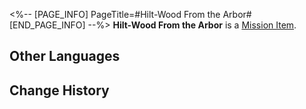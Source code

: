 <%-- [PAGE_INFO]
PageTitle=#Hilt-Wood From the Arbor#
[END_PAGE_INFO] --%>
{{Item Infobox
|id          = 140298
|image       = Item Hilt-Wood From the Arbor.png
|type        = Mission Item
|invCategory = Missions
|rarity      = 3
|effect      = 
|description = In Mr. Xiyan's story, this is wood from the Arbor, ready to be made into a weapon hilt. But in your eyes, this is just a tree branch.
}}
{{Description|''"The seed in the vessel gradually sprouts and countless twigs converge into one, as if an invisible hand is weaving it into the shape of a hilt."''<br />''"Say what you want. This is still just a tree branch."''}}
'''Hilt-Wood From the Arbor''' is a [[Mission Item]].

==Other Languages==
{{Other Languages
|en   = Hilt-Wood From the Arbor
|zhs  = 建木柄材
|zht  = 建木柄材
|ja   = 建木でできた柄の材料
|ko   = 불멸의 거목 칼자루 재료
|es   = Empuñadura de madera del Árbol de la Ambrosía
|fr   = Poignée en bois d'Arbre d'ambroisie
|ru   = Рукоять Древа амброзии
|th   = ด้ามไม้จาก Arbor
|vi   = Chuôi Kiếm Cây Kiến Tạo
|de   = Himmelsbaum-Holzgriff
|id   = Gagang dari Arbor
|pt   = Bainha de Madeira da Árvore
}}

==Change History==
{{Change History|1.2}}
